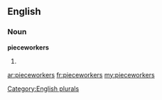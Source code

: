 ==English==

===Noun===
'''pieceworkers'''

# {{plural of|[[pieceworker]]}}

[[Category:English plurals]]

[[ar:pieceworkers]]
[[fr:pieceworkers]]
[[my:pieceworkers]]